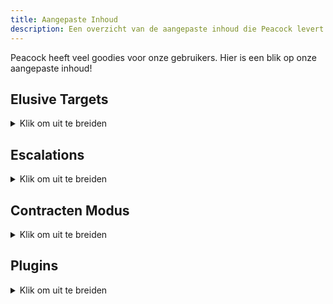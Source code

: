 ```yaml
---
title: Aangepaste Inhoud
description: Een overzicht van de aangepaste inhoud die Peacock levert.
---
```



Peacock heeft veel goodies voor onze gebruikers. Hier is een blik op onze aangepaste inhoud!

<div class="make_h2_smaller">

## Elusive Targets

<details>

<summary> Klik om uit te breiden </summary>


Binnen Peacock kun je Elusive Targets herspelen zonder tijdslimiet op restarts (in tegenstelling tot Elusive Target Arcade), en zonder tijdslimiet.
  * **Hoe te Spelen**: Na het opstarten van Hitman 3 in Peacock, ga naar ```Career`` -> ```Elusive Targets`` in-game.
  
</details>

## Escalations

<details>
<summary> Klik om uit te breiden </summary>

* **Aangepaste Peacock Escalations**
  * Peacock ondersteunt aangepaste (gemaakt met input van de gebruiker) escalations. Deze escalations zijn standaard beschikbaar in het spel. Je kan ook enkele aangepaste escalations zien in de [Roadmaps](https://thepeacockproject.org/wiki/roadmaps).




* **Officiële Server Escalations**
  * Peacock ondersteunt ook enkele officiële server escalations, hoewel ze niet allemaal geport zijn. Deze escalations zijn standaard beschikbaar in het spel.
* **Legacy Escalations**
  * Peacock ondersteunt Hitman 2016 escalations die niet zijn overgezet naar Hitman 2 of 3 (legacy escalations).
  * Om legacy escalations te installeren, zoek ```legacy in: plugin-releases`` in de Peacock Discord. Download ```LegacyEscalationsPlugin.js``, installeer het in je Peacock installatie map (```...Peacock-vx.x.x/Peacock-vx.x.x```).
* **Hoe Speel je Escalations**: Ga naar het ```Destinations`` menu, dan naar een specifieke map in-game om escalations te openen.

</details>


## Contracten Modus
<details>
<summary> Klik om uit te breiden </summary>

Peacock ondersteunt zowel officiële server als aangepaste Peacock contracten.
  
* **Featured contracten**
  * Dit omvat alle officiële contracten van de servers, evenals sommige aangepaste contracten die door het Peacock ontwikkelingsteam worden gecreëerd. Je kan enkele van deze op maat gemaakte contracten [here] zien(https://thepeacockproject.org/wiki/roadmaps).
  * Hoe te Spelen: Ga naar het ```Game Modes`` -> ```Contracts`` -> ```Featured``` menu in-game
* Door Gebruiker Gemaakte, Officiële Server Contracten**
  * Hoe te Installeren: Ga naar het ```Game Modes`` -> ```Contracts`` -> ```Contract Lookup`` menu in-game. Voer de officiële server contract ID in (let op: alleen Steam en Epic Hitman 3 contracten worden ondersteund). Het contract wordt nu gedownload in ```...Peacock-vx.x.x/Peacock-vx.x.x/Contracts/```.
  * Hoe te Spelen: Ga naar ```Game Modes`` -> ```Contracts`` -> ```My Contracts``` in-game om te spelen.
* **Door Gebruiker Gemaakte, Peacock Contracten** 
  * Hoe te Installeren: Download het contracten ```.ocre`` bestand van het ``share-contracts`` kanaal in de Peacock Discord. Installeer dit ```.ocre`` bestand in uw ```...Peacock-vx.x.x/Peacock-vx.x.x/Contracts`` map. 
  * Hoe je je eigen maakt: Als je een contract maakt in-game terwijl je in Peacock server bent, zal je contract worden opgeslagen als een ```.ocre`` bestand in de ```...Peacock-vx.x.x/Peacock-vx.x.x/Contracts`` map. Zorg ervoor dat je het ```.ocre`` bestand deelt in het ``share-contracts`` kanaal van de Peacock Discord als je wilt dat anderen je aangepaste Peacock contract kunnen spelen.
  * Hoe te Spelen: Ga naar ```Game Modes`` -> ```Contracts`` -> ```My Contracts``` in-game om te spelen.

</details>


## Plugins
<details>
<summary> Klik om uit te breiden </summary>

Naast de Legacy Escalations Plugin, die eerder in de Escalations sectie is beschreven, ondersteunt Peacock een breed scala aan server side mods (plugins). Deze omvatten, maar zijn niet beperkt tot:
* Kill Everyone Mode
  * Alle echte NPC's gemarkeerd als doelwit, kan Silent Assassin rating terugkrijgen na het doden van iedereen.
  * Opmerking: Erg buggy voor maps met 200+ doelen, geweren kunnen willekeurig vastlopen. Misschien moet je beginnen met mensen melee te doden.
* Sarajevo Six
  * Bonusmissies die anders alleen beschikbaar zijn in de Hitman 2016 Playstation-versie.
  * Installatie-instructies: https://rentry.org/H3_TS6
* Plugins om anders ongebruikte wapens aan het spel toe te voegen
* Plugins om bestaande wapens en vermommingen aan te passen.
* **Hoe Plugins te Installeren**: In het algemeen, om plugins te installeren, ga naar ```#plugin-releases`` in de Peacock Discord en download een plugin waar je in geïnteresseerd bent. Installeer het dan in de hoofdmap van je Peacock installatie (```...Peacock-vx.x.x/Peacock-vx.x.x``). Zorg ervoor dat je kijkt voor verdere instructies in het ```#plugin-releases``` kanaal voor een bepaalde plugin, aangezien bepaalde plugins verdere installatiestappen vereisen of incompatibel zijn met nieuwere versies van Peacock.

**Opmerking: Plugins zijn slechts een klein deel van de Hitman modding scene. Veel Hitman mods worden client-side gedaan en vallen buiten het bereik van Peacock.** Client-side mods worden hier samengevoegd: https://www.nexusmods.com/hitman3

</details>

</div>